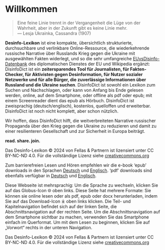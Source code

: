 # Willkommen {.unnumbered}

> Eine feine Linie trennt in der Vergangenheit die Lüge von der Wahrheit, aber in der Zukunft gibt es keine Linie mehr.  
> — Lesja Ukrainka, Cassandra (1907)

**Desinfo-Lexikon** ist eine kompakte, übersichtlich strukturierte, durchsuchbare und verlinkbare Online-Ressource, die wiederkehrende russische Narrative über Russlands Krieg gegen die Ukraine mit ausgewählten Fakten widerlegt, und so die sehr umfangreiche [EUvsDisinfo-Datenbank](https://euvsdisinfo.eu/disinformation-cases/) des diplomatischen Dienstes der EU und Wikipedia ergänzt: DisinfoDict ist ein **zeitersparendes Tool für Journalisten, für Fakten-Checker, für Aktivisten gegen Desinformation, für Nutzer sozialer Netzwerke und für alle Bürger, die zuverlässige Informationen über Russland und die Ukraine suchen**.  DisinfoDict ist sowohl ein Lexikon zum Suchen und Nachschlagen, oder kann von Anfang bis Ende gelesen werden, online, auf dem Smartphone, oder offline als pdf oder epub; mit einem Screenreader dient das epub als Hörbuch.  DisinfoDict ist zweisprachig (deutsch/englisch), kostenlos, quelloffen und erweiterbar.  DisinfoDict ist noch nicht komplett, aber schon nützlich.

Wir hoffen, dass DisinfoDict hilft, die weitverbreiteten Narrative russischer 
Propaganda über den Krieg gegen die Ukraine zu reduzieren und damit zu einer 
resilienteren Gesellschaft und zur Sicherheit in Europa beiträgt.

**read. share. join.**

::: {.content-visible when-format="latex"}
Das Desinfo-Lexikon © 2024 von Fellas & Partnern ist lizensiert unter CC BY-NC-ND 4.0. Für die vollständige Lizenz siehe [creativecommons.org](https://creativecommons.org/licenses/by-nc-nd/4.0/)
:::

::: {.content-visible when-format="html"}
Zum barrierefreien Lesen und Hören empfehlen wir die e-book 'epub' downloads in den Sprachen [Deutsch]({{<meta book.site-url>}}/de/Desinfo-Lexikon.epub) und [Englisch]({{<meta book.site-url>}}/Disinfo-Dictionary.epub). 'pdf' downloads sind ebenfalls verfügbar in [Deutsch]({{<meta book.site-url>}}/de/Desinfo-Lexikon.pdf) und [Englisch]({{<meta book.site-url>}}/Disinfo-Dictionary.pdf).

Diese Webseite ist mehrsprachig: Um die Sprache zu wechseln, klicken Sie auf das Globus-Icon 🌐 oben links. Diese Seite hat mehrere Formate: Sie können sie online lesen oder als pdf, epub oder docx herunterladen, indem Sie auf das Download-Icon ⤓ oben links klicken. Die Teil- und Kapitelnavigation befindet sich auf der linken Seite, die Abschnittsnavigation auf der rechten Seite. Um die Abschnittsnavigation auf dem Smartphone sichtbar zu machen, verwenden Sie das Smartphone einfach im Querformat. Um mit dem Lesen zu beginnen, klicken Sie auf „Vorwort“ rechts in der unteren Navigation.

Das Desinfo-Lexikon © 2024 von Fellas & Partnern ist lizensiert unter CC BY-NC-ND 4.0. Für die vollständige Lizenz siehe [creativecommons.org](https://creativecommons.org/licenses/by-nc-nd/4.0/)
:::
